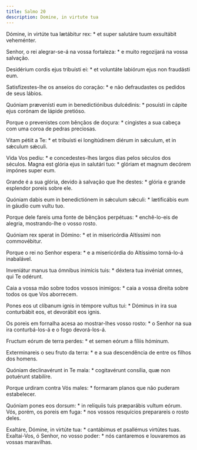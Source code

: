 ```yaml
---
title: Salmo 20
description: Domine, in virtute tua
---
```


<div class="side-by-side not-content">

Dómine, in virtúte tua lætábitur rex: * et super salutáre tuum exsultábit
    veheménter.

Senhor, o rei alegrar-se-á na vossa fortaleza: * e muito regozijará na vossa
    salvação.

Desidérium cordis ejus tribuísti ei: * et voluntáte labiórum ejus non
    fraudásti eum.

Satisfizestes-lhe os anseios do coração: * e não defraudastes os pedidos de
    seus lábios.

Quóniam prævenísti eum in benedictiónibus dulcédinis: * posuísti in cápite
    ejus corónam de lápide pretióso.

Porque o prevenistes com bênçãos de doçura: * cingistes a sua cabeça com uma
    coroa de pedras preciosas.

Vitam pétiit a Te: * et tribuísti ei longitúdinem diérum in sǽculum, et in
    sǽculum sǽculi.

Vida Vos pediu: * e concedestes-lhes largos dias pelos séculos dos séculos.
  Magna est glória ejus in salutári tuo: * glóriam et magnum decórem impónes
    super eum.

Grande é a sua glória, devido à salvação que lhe destes: * glória e grande
    esplendor poreis sobre ele.

Quóniam dabis eum in benedictiónem in sǽculum sǽculi: * lætificábis eum in
    gáudio cum vultu tuo.

Porque dele fareis uma fonte de bênçãos perpétuas: * enchê-lo-eis de
    alegria, mostrando-lhe o vosso rosto.

Quóniam rex sperat in Dómino: * et in misericórdia Altíssimi non
    commovébitur.

Porque o rei no Senhor espera: * e a misericórdia do Altíssimo torná-lo-á
    inabalável.

Inveniátur manus tua ómnibus inimícis tuis: * déxtera tua invéniat omnes,
    qui Te odérunt.

Caia a vossa mão sobre todos vossos inimigos: * caia a vossa direita sobre
    todos os que Vos aborrecem.

Pones eos ut clíbanum ignis in témpore vultus tui: * Dóminus in ira sua
    conturbábit eos, et devorábit eos ignis.

Os poreis em fornalha acesa ao mostrar-lhes vosso rosto: * o Senhor na sua
    ira conturbá-los-á e o fogo devorá-los-á.

Fructum eórum de terra perdes: * et semen eórum a fíliis hóminum.

Exterminareis o seu fruto da terra: * e a sua descendência de entre os
    filhos dos homens.

Quóniam declinavérunt in Te mala: * cogitavérunt consília, quæ non potuérunt
    stabilíre.

Porque urdiram contra Vós males: * formaram planos que não puderam
    estabelecer.

Quóniam pones eos dorsum: * in relíquiis tuis præparábis vultum eórum.
  Vós, porém, os poreis em fuga: * nos vossos resquícios preparareis o rosto
    deles.

Exaltáre, Dómine, in virtúte tua: * cantábimus et psallémus virtútes tuas.
  Exaltai-Vos, ó Senhor, no vosso poder: * nós cantaremos e louvaremos as
    vossas maravilhas.

</div>
